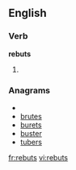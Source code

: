==English==

===Verb===
'''rebuts'''

# {{third-person singular of|[[rebut]]}}

===Anagrams===
* {{alphagram|berstu}}
* [[brutes#English|brutes]]
* [[burets#English|burets]]
* [[buster#English|buster]]
* [[tubers#English|tubers]]

[[fr:rebuts]]
[[vi:rebuts]]